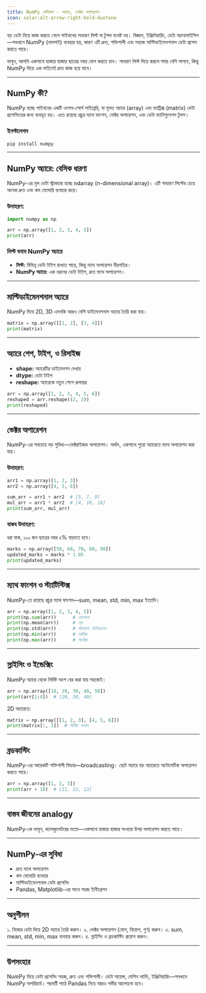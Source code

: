 ```yaml
---
title: NumPy বেসিকস - অ্যারে, ভেক্টর অপারেশন
icon: solar:alt-arrow-right-bold-duotone
---
```


বড় ডেটা নিয়ে কাজ করতে গেলে পাইথনের সাধারণ লিস্ট বা টুপল যথেষ্ট নয়। বিজ্ঞান, ইঞ্জিনিয়ারিং, ডেটা অ্যানালাইসিস—সবখানে NumPy (নামপাই) ব্যবহার হয়, কারণ এটি দ্রুত, শক্তিশালী এবং সহজে মাল্টিডাইমেনশনাল ডেটা প্রসেস করতে পারে।

ভাবুন, আপনি একসাথে হাজার হাজার ছাত্রের নম্বর যোগ করতে চান। সাধারণ লিস্ট দিয়ে করলে সময় বেশি লাগবে, কিন্তু NumPy দিয়ে এক লাইনেই দ্রুত কাজ হয়ে যাবে।

---

## NumPy কী?

NumPy হচ্ছে পাইথনের একটি ওপেন-সোর্স লাইব্রেরি, যা মূলত অ্যারে (array) এবং ম্যাট্রিক্স (matrix) ডেটা প্রসেসিংয়ের জন্য ব্যবহৃত হয়। এতে রয়েছে প্রচুর ম্যাথ ফাংশন, ভেক্টর অপারেশন, এবং ডেটা ম্যানিপুলেশন টুলস।

### ইনস্টলেশন

```bash
pip install numpy
```

---

## NumPy অ্যারে: বেসিক ধারণা

NumPy-এর মূল ডেটা স্ট্রাকচার হচ্ছে ndarray (n-dimensional array)। এটি সাধারণ লিস্টের চেয়ে অনেক দ্রুত এবং কম মেমোরি ব্যবহার করে।

### উদাহরণ:

```python
import numpy as np

arr = np.array([1, 2, 3, 4, 5])
print(arr)
```

### লিস্ট বনাম NumPy অ্যারে

- **লিস্ট:** বিভিন্ন ডেটা টাইপ রাখতে পারে, কিন্তু ম্যাথ অপারেশন ধীরগতির।
- **NumPy অ্যারে:** এক ধরনের ডেটা টাইপ, দ্রুত ম্যাথ অপারেশন।

---

## মাল্টিডাইমেনশনাল অ্যারে

NumPy দিয়ে 2D, 3D এমনকি আরও বেশি ডাইমেনশনাল অ্যারে তৈরি করা যায়।

```python
matrix = np.array([[1, 2], [3, 4]])
print(matrix)
```

---

## অ্যারে শেপ, টাইপ, ও রিসাইজ

- **shape:** অ্যারেটির ডাইমেনশন দেখায়
- **dtype:** ডেটা টাইপ
- **reshape:** অ্যারেকে নতুন শেপে রূপান্তর

```python
arr = np.array([1, 2, 3, 4, 5, 6])
reshaped = arr.reshape((2, 3))
print(reshaped)
```

---

## ভেক্টর অপারেশন

NumPy-এর সবচেয়ে বড় সুবিধা—ভেক্টরাইজড অপারেশন। অর্থাৎ, একসাথে পুরো অ্যারেতে ম্যাথ অপারেশন করা যায়।

### উদাহরণ:

```python
arr1 = np.array([1, 2, 3])
arr2 = np.array([4, 5, 6])

sum_arr = arr1 + arr2  # [5, 7, 9]
mul_arr = arr1 * arr2  # [4, 10, 18]
print(sum_arr, mul_arr)
```

### বাস্তব উদাহরণ:

ধরা যাক, ১০০ জন ছাত্রের নম্বর ৫% বাড়াতে হবে।

```python
marks = np.array([50, 60, 70, 80, 90])
updated_marks = marks * 1.05
print(updated_marks)
```

---

## ম্যাথ ফাংশন ও স্ট্যাটিস্টিক্স

NumPy-তে রয়েছে প্রচুর ম্যাথ ফাংশন—sum, mean, std, min, max ইত্যাদি।

```python
arr = np.array([1, 2, 3, 4, 5])
print(np.sum(arr))      # যোগফল
print(np.mean(arr))     # গড়
print(np.std(arr))      # স্ট্যান্ডার্ড ডিভিয়েশন
print(np.min(arr))      # সর্বনিম্ন
print(np.max(arr))      # সর্বোচ্চ
```

---

## স্লাইসিং ও ইন্ডেক্সিং

NumPy অ্যারে থেকে নির্দিষ্ট অংশ বের করা যায় সহজেই।

```python
arr = np.array([10, 20, 30, 40, 50])
print(arr[1:4])  # [20, 30, 40]
```

2D অ্যারেতে:

```python
matrix = np.array([[1, 2, 3], [4, 5, 6]])
print(matrix[:, 1])  # দ্বিতীয় কলাম
```

---

## ব্রডকাস্টিং

NumPy-এর আরেকটি শক্তিশালী ফিচার—broadcasting। ছোট অ্যারে বড় অ্যারেতে অটোমেটিক অপারেশন করতে পারে।

```python
arr = np.array([1, 2, 3])
print(arr + 10)  # [11, 12, 13]
```

---

## বাস্তব জীবনের analogy

NumPy-কে ভাবুন, ক্যালকুলেটরের মতো—একসাথে হাজার হাজার সংখ্যার উপর অপারেশন করতে পারে।

---

## NumPy-এর সুবিধা

- দ্রুত ম্যাথ অপারেশন
- কম মেমোরি ব্যবহার
- মাল্টিডাইমেনশনাল ডেটা প্রসেসিং
- Pandas, Matplotlib-এর সাথে সহজ ইন্টিগ্রেশন

---

## অনুশীলন

১. নিজের ডেটা দিয়ে 2D অ্যারে তৈরি করুন।
২. ভেক্টর অপারেশন (যোগ, বিয়োগ, গুণ) করুন।
৩. sum, mean, std, min, max ব্যবহার করুন।
৪. স্লাইসিং ও ব্রডকাস্টিং প্রয়োগ করুন।

---

## উপসংহার

NumPy দিয়ে ডেটা প্রসেসিং সহজ, দ্রুত এবং শক্তিশালী। ডেটা সায়েন্স, মেশিন লার্নিং, ইঞ্জিনিয়ারিং—সবখানে NumPy অপরিহার্য। পরবর্তী পাঠে Pandas নিয়ে আরও গভীর আলোচনা হবে।
